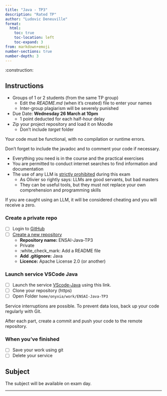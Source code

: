 ```yaml
---
title: "Java - TP3"
description: "Rated TP"
author: "Ludovic Deneuville"
format:
  html:
    toc: true
    toc-location: left
    toc-expand: 3
from: markdown+emoji
number-sections: true
number-depth: 3
---
```


:construction:

## Instructions

- Groups of 1 or 2 students (from the same TP group)
  - Edit the *README.md* (when it's created) file to enter your names
  - Inter-group plagiarism will be severely punished
- Due Date: **Wednesday 26 March at 10pm**
  - 1 point deducted for each half-hour delay
- Zip your project repository and load it on Moodle
  - Don't include *target* folder

Your code must be functional, with no compilation or runtime errors.

Don't forget to include the javadoc and to comment your code if necessary.

::: {.callout-important}
- Everything you need is in the course and the practical exercises 
- You are permitted to conduct internet searches to find information and documentation
- The use of any LLM is [strictly prohibited]{.underline} during this exam
  - As Olivier so rightly says: LLMs are good servants, but bad masters
  - They can be useful tools, but they must not replace your own comprehension and programming skills

If you are caught using an LLM, it will be considered cheating and you will receive a zero.
:::



### Create a private repo

- [ ] Login to [GitHub](https://github.com/){target="_blank"}
- [ ] [Create a new repository](https://github.com/new){target="_blank"}
  - **Repository name:** ENSAI-Java-TP3
  - Private
  - :white_check_mark: Add a README file
  - **Add .gitignore:** Java
  - **Licence:** Apache License 2.0 (or another)

### Launch service VSCode Java

- [ ] Launch the service [VScode-Java](https://datalab.sspcloud.fr/launcher/ide/vscode-python?version=1.11.26&autoLaunch=true&service.image.custom.enabled=true&service.image.custom.version=%C2%ABodysseu%2Fonyxia-vscode-java%3Aj21%C2%BB){target="_blank"} using this link.
- [ ] Clone your repository (https)
- [ ] Open Folder `home/onyxia/work/ENSAI-Java-TP3`

::: {.callout-caution}
Service interruptions are possible. To prevent data loss, back up your code regularly with Git.

After each part, create a commit and push your code to the remote repository.
:::

### When you've finished

- [ ] Save your work using git
- [ ] Delete your service



## Subject

The subject will be available on exam day.


---


